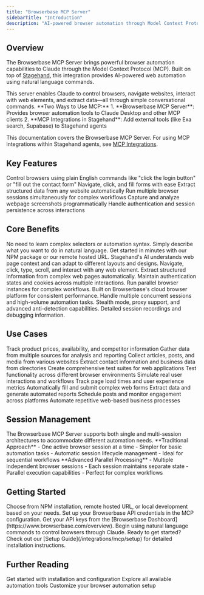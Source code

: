 ```yaml
---
title: "Browserbase MCP Server"
sidebarTitle: "Introduction"
description: "AI-powered browser automation through Model Context Protocol integration with Stagehand"
---
```


## Overview

The Browserbase MCP Server brings powerful browser automation capabilities to Claude through the Model Context Protocol (MCP). Built on top of [Stagehand](https://docs.stagehand.dev/), this integration provides AI-powered web automation using natural language commands.

<Info>
This server enables Claude to control browsers, navigate websites, interact with web elements, and extract data—all through simple conversational commands.
</Info>

<Note>
**Two Ways to Use MCP:**
1. **Browserbase MCP Server**: Provides browser automation tools to Claude Desktop and other MCP clients
2. **MCP Integrations in Stagehand**: Add external tools (like Exa search, Supabase) to Stagehand agents

This documentation covers the Browserbase MCP Server. For using MCP integrations within Stagehand agents, see [MCP Integrations](/best-practices/mcp-integrations).
</Note>

## Key Features

<CardGroup cols={2}>
<Card title="Natural Language Automation" icon="wand-magic-sparkles">
Control browsers using plain English commands like "click the login button" or "fill out the contact form"
</Card>

<Card title="Web Interaction" icon="browser">
Navigate, click, and fill forms with ease
</Card>

<Card title="Data Extraction" icon="download">
Extract structured data from any website automatically

</Card>

<Card title="Multi-Session Management" icon="window-restore">
Run multiple browser sessions simultaneously for complex workflows
</Card>

<Card title="Screenshot Capture" icon="camera">
Capture and analyze webpage screenshots programmatically
</Card>

<Card title="Cookie Management" icon="cookie-bite">
Handle authentication and session persistence across interactions
</Card>
</CardGroup>

## Core Benefits

<Tabs>
<Tab title="Ease of Use">
<CardGroup cols={2}>
<Card title="Intuitive Commands" icon="wand-magic-sparkles">
No need to learn complex selectors or automation syntax. Simply describe what you want to do in natural language.
</Card>

<Card title="Quick Setup" icon="rocket">
Get started in minutes with our NPM package or our remote hosted URL.
</Card>

<Card title="Smart Automation" icon="brain">
Stagehand's AI understands web page context and can adapt to different layouts and designs.
</Card>
</CardGroup>
</Tab>

<Tab title="Powerful Capabilities">
<CardGroup cols={2}>
<Card title="Full Browser Control" icon="browser">
Navigate, click, type, scroll, and interact with any web element.
</Card>

<Card title="Data Intelligence" icon="chart-line">
Extract structured information from complex web pages automatically.
</Card>

<Card title="Session Persistence" icon="cookie-bite">
Maintain authentication states and cookies across multiple interactions.
</Card>

<Card title="Multi-Session Support" icon="window-restore">
Run parallel browser instances for complex workflows.
</Card>
</CardGroup>
</Tab>

<Tab title="Enterprise Ready">
<CardGroup cols={2}>
<Card title="Reliable Infrastructure" icon="server">
Built on Browserbase's cloud browser platform for consistent performance.
</Card>

<Card title="Scalable Architecture" icon="arrows-up-to-line">
Handle multiple concurrent sessions and high-volume automation tasks.
</Card>

<Card title="Security Features" icon="shield-check">
Stealth mode, proxy support, and advanced anti-detection capabilities.
</Card>

<Card title="Comprehensive Logging" icon="file-lines">
Detailed session recordings and debugging information.
</Card>
</CardGroup>
</Tab>
</Tabs>

## Use Cases

<Tabs>
<Tab title="Web Scraping & Data Collection">
<CardGroup cols={2}>
<Card title="E-commerce Monitoring" icon="store">
Track product prices, availability, and competitor information
</Card>

<Card title="Market Research" icon="chart-bar">
Gather data from multiple sources for analysis and reporting
</Card>

<Card title="Content Aggregation" icon="newspaper">
Collect articles, posts, and media from various websites
</Card>

<Card title="Lead Generation" icon="users">
Extract contact information and business data from directories
</Card>
</CardGroup>
</Tab>

<Tab title="Testing">
<CardGroup cols={2}>
<Card title="Automated Testing" icon="flask">
Create comprehensive test suites for web applications
</Card>

<Card title="Cross-Browser Validation" icon="browsers">
Test functionality across different browser environments
</Card>

<Card title="User Journey Testing" icon="route">
Simulate real user interactions and workflows
</Card>

<Card title="Performance Monitoring" icon="gauge">
Track page load times and user experience metrics
</Card>
</CardGroup>
</Tab>

<Tab title="Workflow Automation">
<CardGroup cols={2}>
<Card title="Form Automation" icon="file-contract">
Automatically fill and submit complex web forms
</Card>

<Card title="Report Generation" icon="chart-line">
Extract data and generate automated reports
</Card>

<Card title="Social Media Management" icon="share-nodes">
Schedule posts and monitor engagement across platforms
</Card>

<Card title="Administrative Tasks" icon="clipboard-check">
Automate repetitive web-based business processes
</Card>
</CardGroup>
</Tab>
</Tabs>

## Session Management

<Info>
The Browserbase MCP Server supports both single and multi-session architectures to accommodate different automation needs.
</Info>

<Tabs>
<Tab title="Single Session Mode">
**Traditional Approach**
- One active browser session at a time
- Simpler for basic automation tasks  
- Automatic session lifecycle management
- Ideal for sequential workflows
</Tab>

<Tab title="Multi-Session Mode">
**Advanced Parallel Processing**
- Multiple independent browser sessions
- Each session maintains separate state
- Parallel execution capabilities
- Perfect for complex workflows
</Tab>
</Tabs>

## Getting Started

<Steps>
<Step title="Install the MCP Server">
Choose from NPM installation, remote hosted URL, or local development based on your needs.
</Step>

<Step title="Configure Authentication">
Set up your Browserbase API credentials in the MCP configuration. 
Get your API keys from the [Browserbase Dashboard](https://www.browserbase.com/overview).
</Step>

<Step title="Start Automating">
Begin using natural language commands to control browsers through Claude.
</Step>
</Steps>

<Tip>
Ready to get started? Check out our [Setup Guide](/integrations/mcp/setup) for detailed installation instructions.
</Tip>

## Further Reading

<CardGroup cols={3}>
<Card title="Setup Guide" icon="rocket" href="/integrations/mcp/setup">
Get started with installation and configuration
</Card>

<Card title="Available Tools" icon="wrench" href="/integrations/mcp/tools">
Explore all available automation tools
</Card>

<Card title="Configuration Options" icon="gear" href="/integrations/mcp/configuration">
Customize your browser automation setup
</Card>
</CardGroup>